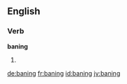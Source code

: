 ==English==

===Verb===
'''baning'''

# {{present participle of|bane}}

[[de:baning]]
[[fr:baning]]
[[id:baning]]
[[jv:baning]]